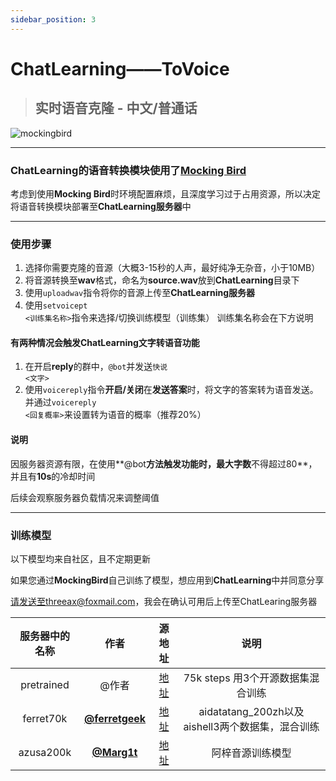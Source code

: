 ```yaml
---
sidebar_position: 3
---
```


  <h1>ChatLearning——ToVoice</h1>

> ## 实时语音克隆 - 中文/普通话
>

![mockingbird](https://user-images.githubusercontent.com/12797292/131216767-6eb251d6-14fc-4951-8324-2722f0cd4c63.jpg)

------



### **ChatLearning**的语音转换模块使用了[Mocking Bird](https://github.com/babysor/MockingBird)

考虑到使用**Mocking Bird**时环境配置麻烦，且深度学习过于占用资源，所以决定将语音转换模块部署至**ChatLearning服务器**中

------



### 使用步骤

1. 选择你需要克隆的音源（大概3-15秒的人声，最好纯净无杂音，小于10MB）
2. 将音源转换至**wav**格式，命名为**source.wav**放到**ChatLearning**目录下
3. 使用<code>uploadwav</code>指令将你的音源上传至**ChatLearning服务器**
4. 使用<code>setvoicept <训练集名称></code>指令来选择/切换训练模型（训练集）  训练集名称会在下方说明

#### **有两种情况会触发ChatLearning文字转语音功能**

1. 在开启**reply**的群中，<code>@bot</code>并发送<code>快说 <文字></code>
2. 使用<code>voicereply</code>指令**开启/关闭**在**发送答案**时，将文字的答案转为语音发送。并通过<code>voicereply <回复概率></code>来设置转为语音的概率（推荐20%）

#### **说明**

因服务器资源有限，在使用**@bot**方法触发功能时，最大字数**不得超过80**，并且有**10s**的冷却时间

后续会观察服务器负载情况来调整阈值

------



### 训练模型

以下模型均来自社区，且不定期更新

如果您通过**MockingBird**自己训练了模型，想应用到**ChatLearning**中并同意分享

请发送至threeax@foxmail.com，我会在确认可用后上传至ChatLearing服务器

| 服务器中的名称 |                        作者                        |                            源地址                            |                       说明                       |
| :------------: | :------------------------------------------------: | :----------------------------------------------------------: | :----------------------------------------------: |
|   pretrained   |                       @作者                        | [地址](https://github.com/babysor/MockingBird/blob/main/README-CN.md) |        75k steps 用3个开源数据集混合训练         |
|   ferret70k    |  [**@ferretgeek**](https://github.com/ferretgeek)  |  [地址](https://github.com/babysor/MockingBird/issues/245)   | aidatatang_200zh以及aishell3两个数据集，混合训练 |
|   azusa200k    | [**@Marg1t**](https://space.bilibili.com/23436398) |     [地址](https://www.bilibili.com/video/BV1RF411z7C5)      |                 阿梓音源训练模型                 |

